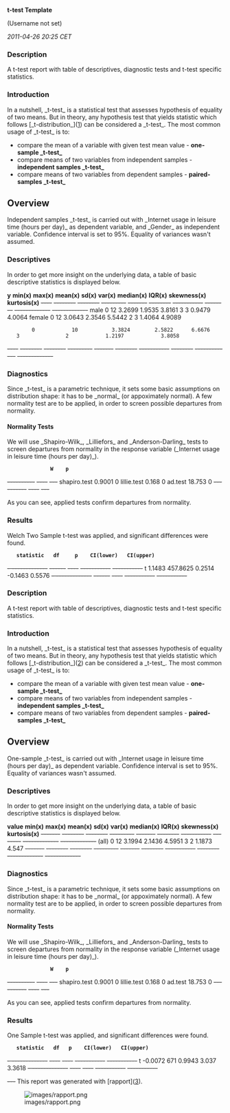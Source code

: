 '''t-test Template'''

(Username not set)

''2011-04-26 20:25 CET''


=== Description ===

A t-test report with table of descriptives, diagnostic tests and t-test specific statistics. 

=== Introduction ===

In a nutshell, _t-test_ is a statistical test that assesses hypothesis of equality of two means. But in theory, any hypothesis test that yields statistic which follows [_t-distribution_]([https://en.wikipedia.org/wiki/Student%27s_t-distribution]) can be considered a _t-test_. The most common usage of _t-test_ is to: 

* compare the mean of a variable with given test mean value - '''one-sample _t-test_'''
* compare means of two variables from independent samples - '''independent samples _t-test_'''
* compare means of two variables from dependent samples - '''paired-samples _t-test_''' 

== Overview ==

Independent samples _t-test_ is carried out with _Internet usage in leisure time (hours per day)_ as dependent variable, and _Gender_ as independent variable. Confidence interval is set to 95%. Equality of variances wasn't assumed. 

=== Descriptives ===

In order to get more insight on the underlying data, a table of basic descriptive statistics is displayed below. 

'''y'''    '''min(x)'''   '''max(x)'''   '''mean(x)'''   '''sd(x)'''   '''var(x)'''   '''median(x)'''   '''IQR(x)'''   '''skewness(x)'''   '''kurtosis(x)'''  
<s>----</s> <s>--------</s> <s>--------</s> <s>---------</s> <s>-------</s> <s>--------</s> <s>-----------</s> <s>--------</s> <s>-------------</s> <s>-------------</s>
male     0            12           3.2699        1.9535      3.8161       3               3            0.9479            4.0064           
female   0            12           3.0643        2.3546      5.5442       2               3            1.4064            4.9089           
         0            10           3.3824        2.5822      6.6676       3               2            1.2197            3.8058           
<s>----</s> <s>--------</s> <s>--------</s> <s>---------</s> <s>-------</s> <s>--------</s> <s>-----------</s> <s>--------</s> <s>-------------</s> <s>-------------</s>

=== Diagnostics ===

Since _t-test_ is a parametric technique, it sets some basic assumptions on distribution shape: it has to be _normal_ (or appoximately normal). A few normality test are to be applied, in order to screen possible departures from normality.  

==== Normality Tests ====

We will use _Shapiro-Wilk_, _Lilliefors_ and _Anderson-Darling_ tests to screen departures from normality in the response variable (_Internet usage in leisure time (hours per day)_).  

<!-- endlist -->

               '''W'''    '''p'''  
<s>----------</s> <s>----</s> <s>---</s>
shapiro.test   0.9001   0      
lillie.test    0.168    0      
ad.test        18.753   0      
<s>----------</s> <s>----</s> <s>---</s>

As you can see, applied tests confirm departures from normality. 

=== Results ===

Welch Two Sample t-test was applied, and significant differences were found. 

<!-- endlist -->

    '''statistic'''   '''df'''     '''p'''    '''CI(lower)'''   '''CI(upper)'''  
<s>- -------------</s> <s>------</s> <s>----</s> <s>-----------</s> <s>-----------</s>
t   1.1483          457.8625   0.2514   -0.1463         0.5576         
<s>- -------------</s> <s>------</s> <s>----</s> <s>-----------</s> <s>-----------</s>

=== Description ===

A t-test report with table of descriptives, diagnostic tests and t-test specific statistics. 

=== Introduction ===

In a nutshell, _t-test_ is a statistical test that assesses hypothesis of equality of two means. But in theory, any hypothesis test that yields statistic which follows [_t-distribution_]([https://en.wikipedia.org/wiki/Student%27s_t-distribution]) can be considered a _t-test_. The most common usage of _t-test_ is to: 

* compare the mean of a variable with given test mean value - '''one-sample _t-test_'''
* compare means of two variables from independent samples - '''independent samples _t-test_'''
* compare means of two variables from dependent samples - '''paired-samples _t-test_''' 

== Overview ==

One-sample _t-test_ is carried out with _Internet usage in leisure time (hours per day)_ as dependent variable. Confidence interval is set to 95%. Equality of variances wasn't assumed. 

=== Descriptives ===

In order to get more insight on the underlying data, a table of basic descriptive statistics is displayed below. 

'''value'''   '''min(x)'''   '''max(x)'''   '''mean(x)'''   '''sd(x)'''   '''var(x)'''   '''median(x)'''   '''IQR(x)'''   '''skewness(x)'''   '''kurtosis(x)'''  
<s>-------</s> <s>--------</s> <s>--------</s> <s>---------</s> <s>-------</s> <s>--------</s> <s>-----------</s> <s>--------</s> <s>-------------</s> <s>-------------</s>
(all)       0            12           3.1994        2.1436      4.5951       3               2            1.1873            4.547            
<s>-------</s> <s>--------</s> <s>--------</s> <s>---------</s> <s>-------</s> <s>--------</s> <s>-----------</s> <s>--------</s> <s>-------------</s> <s>-------------</s>

=== Diagnostics ===

Since _t-test_ is a parametric technique, it sets some basic assumptions on distribution shape: it has to be _normal_ (or appoximately normal). A few normality test are to be applied, in order to screen possible departures from normality.  

==== Normality Tests ====

We will use _Shapiro-Wilk_, _Lilliefors_ and _Anderson-Darling_ tests to screen departures from normality in the response variable (_Internet usage in leisure time (hours per day)_).  

<!-- endlist -->

               '''W'''    '''p'''  
<s>----------</s> <s>----</s> <s>---</s>
shapiro.test   0.9001   0      
lillie.test    0.168    0      
ad.test        18.753   0      
<s>----------</s> <s>----</s> <s>---</s>

As you can see, applied tests confirm departures from normality. 

=== Results ===

One Sample t-test was applied, and significant differences were found. 

<!-- endlist -->

    '''statistic'''   '''df'''   '''p'''    '''CI(lower)'''   '''CI(upper)'''  
<s>- -------------</s> <s>----</s> <s>----</s> <s>-----------</s> <s>-----------</s>
t   -0.0072         671      0.9943   3.037           3.3618         
<s>- -------------</s> <s>----</s> <s>----</s> <s>-----------</s> <s>-----------</s>

<s>---</s>
This report was generated with [rapport]([http://rapport-package.info/]). 

[[Image:images/rapport.png|center]]

<!-- wiki code generated by txt2tags 2.6 (http://txt2tags.org) -->
<!-- cmdline: txt2tags -\-encoding=UTF-8 -t wiki -o demo/t-test.wiki demo/t-test.txt -->
